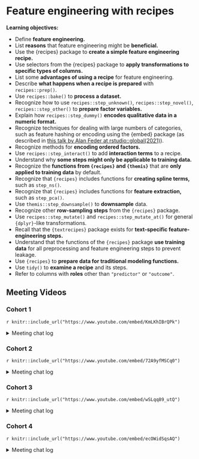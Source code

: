 # Feature engineering with recipes

**Learning objectives:**

- Define **feature engineering.**
- List **reasons** that feature engineering might be **beneficial.**
- Use the {recipes} package to **create a simple feature engineering recipe.**
- Use selectors from the {recipes} package to **apply transformations to specific types of columns.**
- List some **advantages of using a recipe** for feature engineering.
- Describe **what happens when a recipe is prepared** with `recipes::prep()`.
- Use `recipes::bake()` to **process a dataset.**
- Recognize how to use `recipes::step_unknown()`, `recipes::step_novel()`, `recipes::step_other()` to **prepare factor variables.**
- Explain how `recipes::step_dummy()` **encodes qualitative data in a numeric format.**
- Recognize techniques for dealing with large numbers of categories, such as feature hashing or encoding using the {embed} package (as described in [this talk by Alan Feder at rstudio::global(2021)](https://rstudio.com/resources/rstudioglobal-2021/categorical-embeddings-new-ways-to-simplify-complex-data/)).
- Recognize methods for **encoding ordered factors.**
- Use `recipes::step_interact()` to add **interaction terms** to a recipe.
- Understand why **some steps might only be applicable to training data.**
- Recognize the **functions from `{recipes}` and `{themis}`** that are **only applied to training data** by default.
- Recognize that `{recipes}` includes functions for **creating spline terms,** such as `step_ns()`.
- Recognize that `{recipes}` includes functions for **feature extraction,** such as `step_pca()`.
- Use `themis::step_downsample()` to **downsample** data.
- Recognize other **row-sampling steps** from the `{recipes}` package.
- Use `recipes::step_mutate()` and `recipes::step_mutate_at()` for general `{dplyr}`-like transformations.
- Recall that the `{textrecipes}` package exists for **text-specific feature-engineering steps.**
- Understand that the functions of the `{recipes}` package **use training data** for all preprocessing and feature engineering steps to prevent leakage.
- Use `{recipes}` to **prepare data for traditional modeling functions.**
- Use `tidy()` to **examine a recipe** and its steps.
- Refer to columns with **roles** other than `"predictor"` or `"outcome"`.

## Meeting Videos

### Cohort 1

`r knitr::include_url("https://www.youtube.com/embed/KmLKhIBrQPk")`

<details>
  <summary> Meeting chat log </summary>
  
```
00:06:28	Tyler Grant Smith:	getting kind of scruffy jon
00:07:22	Jim Gruman:	{purr}
00:07:37	Jim Gruman:	{purrr}
00:18:31	Tony ElHabr:	is this thing on?
00:18:39	Jonathan Trattner:	The chat?
00:18:43	Jon Harmon (jonthegeek):	I know, it's so quiet over here!
00:19:05	Tony ElHabr:	quiet chat is making me nervous
00:19:27	Jonathan Trattner:	I’ll make some noise
00:19:38	Jonathan Trattner:	🔈
00:20:06	Tyler Grant Smith:	it would be good (in the bookdown) to have a comparison of stratified vs non-stratified sampling for this example.  with a comparison of the distributions
00:20:07	Tony ElHabr:	ugh I read chapter 7
00:21:38	Asmae Toumi:	Wait what does all_nominal do, missed it
00:21:51	Jon Harmon (jonthegeek):	Selects all columns that... what she's saying :D
00:21:54	Asmae Toumi:	Oh ok nvmd
00:22:30	yonis:	We basically we to make to create a design matrix for the regression
00:22:40	Joe Sydlowski:	For clarity to Jon's answer it won't include numeric vars, right?
00:22:52	Tony ElHabr:	right
00:23:06	Jon Harmon (jonthegeek):	all_numeric() is its counterpart
00:23:59	Conor Tompkins:	step_dummy() drops the reference level, I think
00:24:46	yonis:	That is tricky. the reference level isn’t lined up with how base r is defined so you need to be careful with that
00:25:47	yonis:	I ran a logistic regression and got into all kinds of trouble with how recipe was defining the ref level
00:27:11	arjun paudel:	does it not set the reference level based on order of factor levels? that was my understanding
00:27:29	arjun paudel:	if you want a specific level as you reference, you reorder your factor
00:27:49	Conor Tompkins:	That is my understanding as well Arjun
00:29:17	Conor Tompkins:	I use step_relevel to set the reference level
00:30:15	yonis:	https://recipes.tidymodels.org/reference/step_relevel.html
00:30:20	Tyler Grant Smith:	why are the counts almost monotonic, but not monotonic?
00:31:42	Conor Tompkins:	This is a great table to show this
00:35:44	Scott Nestler:	I don't follow the mention of one-hot encoding in the book. Why would you use that instead of binary encoding like was just shown here.
00:36:37	Asmae Toumi:	I say Tilda, is that right?
00:38:01	Tony ElHabr:	one-hot: like removing the intercept term in your regression with a univariate categorical variable. so you get coefficients for each term
00:38:16	Conor Tompkins:	The winner of the big data bowl determines the pronunciation, I think
00:38:27	Asmae Toumi:	Lmaooooooo
00:38:32	Tan Ho:	asmae v tony, fightttt
00:38:53	Joe Sydlowski:	The benefit of one hot encoding is that you don't need to know (or explain) what the reference variable is when interpreting the coefficients. Not ever model can use one hot encoding though
00:39:04	Scott Nestler:	@ Tony: But wouldn't that create the linear dependency problem as is discussed in the text?
00:39:35	Scott Nestler:	Thanks, Joe.  Got it.  That makes sense.
00:40:26	Tony ElHabr:	i think you're right about that Scott. or maybe my analogy was just bad
00:41:06	Conor Tompkins:	Are there best practices for determining the appropriate reference level? I typically use the most common level
00:42:39	Scott Nestler:	ICA is my favorite type of feature extraction to use.  Makes use of higher-level moments than PCA, resulting in components that are truly statistically independent, not just uncorrelated.
00:43:04	arjun paudel:	@Conor, what level you want as reference is entirely based on context of the problem, I don't think one standard way of determining the reference level would make sense
00:43:37	Asmae Toumi:	conor I pick mine in a way that makes interpretation easier for ppl who digest the findings
00:44:05	Scott Nestler:	Agree with Arjun and Asmae; it depends on the variable and ease of interpretation.
00:44:16	Tony ElHabr:	any kind of thought put into reference level is probably better than alphabetical imo
00:44:55	Tony ElHabr:	Scott, do you have a good reference on ICA?
00:45:57	Jordan Krogmann:	Has anyone had to create the "bake" function in sql?  Let me tell you it's less than fun for new records hitting your model...
00:46:12	Scott Nestler:	Book by Hyvarinen, Karhunen, Oja is one standard.  Book by Stone is more approachable.  I have a presentation on it that I developed too.  Happy to share.
00:46:25	Daniel Chen:	how is the recipie object implemented? is it a dataframe with an attribute table that defines whether or not a variable is a predictor or response?
00:47:22	Jon Harmon (jonthegeek):	There's a tibble in there, but it has a lot going on. I... can't remember details, it's been a bit since I dug into it.
00:48:47	Daniel Chen:	s3 objects are just lists with an attr defined, right?
00:50:16	Jon Harmon (jonthegeek):	They're not necessarily lists.
00:50:33	Tony ElHabr:	attributes are the magic to S3
00:50:48	Tony ElHabr:	but right, not necessarily lists
00:50:49	Tan Ho:	deep, dark magic
00:50:52	Jon Harmon (jonthegeek):	If I remember right, recipes are lots o' attributes.
00:50:56	Tyler Grant Smith:	sounds like someone wants to write dbrecipes
00:51:04	Tony ElHabr:	sounds like ETL
00:51:15	Asmae Toumi:	dbrecipes omg
00:51:46	Conor Tompkins:	Luv 2 engineer data
00:51:53	Tan Ho:	"do all the work for you" eh
00:52:35	arjun paudel:	hahaa
00:52:56	arjun paudel:	i meant you don't have to prep or bake it yourself
00:53:13	Jordan Krogmann:	lol, I guess I was looking for a reason to lose sleep @tyler
00:53:28	Tony ElHabr:	step_drop_table in dbrecipes could be disastrous
00:54:46	Conor Tompkins:	step_rm_rf
00:54:49	Tony ElHabr:	tidymodels before workflows was an experience
00:55:14	Tan Ho:	it's superseded by bake NULL
00:55:49	Tony ElHabr:	every time i typed juice() i felt disgusting
00:56:00	Asmae Toumi:	lmfao
00:56:29	Conor Tompkins:	Workflow feels like the %>% for tidymodels
00:58:17	Asmae Toumi:	hahahahahahah
00:58:36	Tyler Grant Smith:	no congrats for tan
00:58:39	Tony ElHabr:	thanks y'all
00:59:03	Jordan Krogmann:	Thanks pavitra!
00:59:06	Jordan Krogmann:	great job
00:59:10	Daniel Chen:	my prelims are next week xDDD
00:59:14	Asmae Toumi:	I made parsnip puree this weekend it was sooooooooooo good, so much better than mashed potatoes
00:59:24	Tony ElHabr:	tony, tan, tyler, t-rex
00:59:26	Tony ElHabr:	all the same
00:59:47	Asmae Toumi:	Jordan should go since he’s gonna be busy soon writing dbrecipes
01:00:48	Asmae Toumi:	YESSSSSSSSSSSSSSSSS
01:00:54	Asmae Toumi:	My impact!!!!!
01:01:15	Jordan Krogmann:	lol thanks a lot Asmae!
01:01:45	Tony ElHabr:	thanks so much Pavitra!
01:01:50	Tony ElHabr:	great presentation
01:01:54	Jonathan Trattner:	Great job Pavitra!
01:02:00	Conor Tompkins:	Thanks Pavitra!
01:02:00	Andrew G. Farina:	Thank you Pavitra, that was a busy chapter!
01:02:09	Jonathan Trattner:	I’ll deff be asking about prep and bake again (:
01:03:11	Scott Nestler:	I'm surprised that "mise en place" didn't make an appearance in this chapter.
01:03:12	Jonathan Trattner:	I’ll play with it a little bit but thanks!
01:04:48	Daniel Chen:	it'll be less weird when we get to workflow
01:05:09	Jonathan Trattner:	Thank you!
01:06:40	Jordan Krogmann:	Thanks gonna drop guys, it's been great!
```
</details>

### Cohort 2

`r knitr::include_url("https://www.youtube.com/embed/72A9yfMSCq0")`

<details>
  <summary> Meeting chat log </summary>
  
```
00:18:37	Kevin Kent:	I found out the other day that you can group tabs in chrome
00:18:51	shamsuddeen:	yes
00:18:57	Stephen Holsenbeck:	yes! such a great new feature, I love it
00:18:59	Luke Shaw:	Yes Kevin! I'm a big fan
00:19:10	shamsuddeen:	Now, feature comes in today in Chrome
00:19:12	Kevin Kent:	https://blog.google/products/chrome/manage-tabs-with-google-chrome/
00:19:37	Amélie Gourdon-Kanhukamwe (she/they):	Ah, me too just last week, which means I feel even less bad running dozens at a time!
00:20:21	shamsuddeen:	All tab, are automatically group in dropdown. Only available in Chrome Beta. - :)
00:20:30	shamsuddeen:	Released this feature today
00:20:53	Layla Bouzoubaa:	👀
00:30:20	Layla Bouzoubaa:	https://recipes.tidymodels.org/reference/step_YeoJohnson.html
00:32:00	Amélie Gourdon-Kanhukamwe (she/they):	Discretization is reducing numerical variables into ordinal ones, with equal width or equal frequency of bins. My understanding is equal width is preferred.
00:33:38	Amélie Gourdon-Kanhukamwe (she/they):	And that would be because some techniques don't cope would be fully continuous variables, for example Naïve Bayes (as per my understanding after learning machine learning with Weka).
00:34:16	Luke Shaw:	interesting, thanks :)
00:34:18	Stephen - Computer - No Mic:	Interesting, thank you Amelie
00:39:13	Luke Shaw:	I love janitor::clean_names() for fixing that kind of thing
00:39:57	Luke Shaw:	hmmmm there must be a way I agree!
00:40:45	Stephen - Computer - No Mic:	mutate(data, col = gsub("\\+", col, "p"))
00:41:11	Stephen - Computer - No Mic:	or mutate(data, col = stringr::str_replace(col, "\\+", "p"))
00:42:01	Amélie Gourdon-Kanhukamwe (she/they):	Actually, I retract the part about Naïve Bayes *needing* discretization, sorry. Can't name with certainty a classifier that needs discretizing specifically for now, but it is believed to help performance (it didn't much on my only project playing with ML).
00:42:04	Kevin Kent:	One gotcha I’ve come across with making dummy variables or one-hot encoding is that the test set has levels of a dummified variable that the train set didn’t have. Argument for having or other methods I think
00:42:20	Kevin Kent:	*sometimes has
00:43:13	Kevin Kent:	**hashing or other methods
00:43:32	Amélie Gourdon-Kanhukamwe (she/they):	But see eg: https://link.springer.com/content/pdf/10.1007/s10994-008-5083-5.pdf
00:52:38	Amélie Gourdon-Kanhukamwe (she/they):	What if you do this Layla? simple_ames$var_info
00:52:57	Stephen - Computer - No Mic:	Hey shamsuddeen,

I didn't get any issue using the pipe:
recipe(Sale_Price ~ Neighborhood + Gr_Liv_Area + Year_Built + Bldg_Type,
       data = ames_train) %>%
  step_log(Gr_Liv_Area, base = 10) %>% 
  step_dummy(all_nominal()) %>% 
  prep(training = ames_train)
00:53:00	Amélie Gourdon-Kanhukamwe (she/they):	Only if you want to see the list of var?
00:53:22	Stephen - Computer - No Mic:	The prep function takes the recipe as it's first argument
00:53:38	Stephen - Computer - No Mic:	So piping it in to the first argument (as is default with a piple) works fine
00:55:07	shamsuddeen:	Ok, thank you for looking at this. Below is an example that does not works.
00:55:12	shamsuddeen:	simple_ames <- ames_train %>% 
  recipe(Sale_Price ~ Neighborhood + Gr_Liv_Area + Year_Built + Bldg_Type) %>%
  step_log(Gr_Liv_Area, base = 10) %>% 
  step_dummy(all_nominal())
00:55:19	shamsuddeen:	The above works
00:55:35	Stephen - Computer - No Mic:	Yes
00:55:41	shamsuddeen:	The one below does not works
00:55:42	shamsuddeen:	simple_ames <- ames_train %>% 
            prep(simple_ames)
00:56:19	Stephen - Computer - No Mic:	Yeah, simple_ames has not been created yet
00:56:27	Stephen - Computer - No Mic:	You're assigned it in the step
00:56:32	Stephen - Computer - No Mic:	So it can't be used in the step
00:56:40	Stephen - Computer - No Mic:	You've*
00:57:19	Stephen - Computer - No Mic:	The variable simple_ames must exist in the environment by assignment before it can be used in code
00:57:48	shamsuddeen:	But I call them in series
00:57:53	shamsuddeen:	Like below
00:57:58	shamsuddeen:	simple_ames <- ames_train %>% 
  recipe(Sale_Price ~ Neighborhood + Gr_Liv_Area + Year_Built + Bldg_Type) %>%
  step_log(Gr_Liv_Area, base = 10) %>% 
  step_dummy(all_nominal())
00:58:03	shamsuddeen:	simple_ames <- ames_train %>% 
            prep(simple_ames)
00:58:10	Stephen - Computer - No Mic:	Ok
00:58:20	Stephen - Computer - No Mic:	So you're passing in simple_ames as the recipe for prep
00:58:21	shamsuddeen:	The Ames has been created in the first place
00:58:26	Stephen - Computer - No Mic:	So to make that work:
00:58:53	Stephen - Computer - No Mic:	simple_ames <- ames_train %>% 
            {prep(simple_ames, training = .)}
00:59:08	Stephen - Computer - No Mic:	The ames_train data has to be the second argument
00:59:22	Stephen - Computer - No Mic:	So you have to use the brackets and the . to pipe it into that second spot
00:59:29	shamsuddeen:	Yay…it works
00:59:39	shamsuddeen:	Thanks
01:00:10	shamsuddeen:	But, why in recipe we use not this format?
01:00:33	Stephen - Computer - No Mic:	It's just the order of arguments, one moment I'll see if I can find an article on it
01:01:49	Luke Shaw:	Harking back to a previous Q by Layla on name_repair error for the values in a column, I think the function janitor::make_clean_names(col) should do it - cleans the values of the column inputted
01:02:10	shamsuddeen:	Yea, janitor can do that
01:02:27	Stephen - Computer - No Mic:	shamsuddeen:
https://magrittr.tidyverse.org/#the-argument-placeholder
01:02:33	shamsuddeen:	Today session is full of questions -:)
01:02:49	Stephen - Computer - No Mic:	And this: 
https://thatdatatho.com/tutorial-about-magrittrs-pipe-operator-and-placeholders/
01:03:22	Kevin Kent:	This fits with my mental model but not what we saw in august’s session https://stackoverflow.com/questions/62189885/what-is-the-difference-among-prep-bake-juice-in-the-r-package-recipes
01:08:14	Stephen - Computer - No Mic:	This is really helpful 👆
01:08:41	shamsuddeen:	Yes,  it makes much much sense
01:09:45	Kevin Kent:	People often forgot about the role of domain expertise in feature engineering. I’ve found that it helps prediction a lot and you come up with features that you or an algorithm would have never considered.
01:10:03	Layla Bouzoubaa:	Thanks, Luke!!
01:10:12	Kevin Kent:	Especially when you have a large number of possible data sets and features
01:11:04	Stephen - Computer - No Mic:	Definitely
01:13:09	Luke Shaw:	Would step_other cope better with the gotcha Kevin mentioned before? Of a value in test not seen in train
01:13:24	Janita Botha:	Yes we can keep gping!
01:14:05	Kevin Kent:	I think as long as the new level isn’t in the top n in the test set @luke
01:15:15	Kevin Kent:	The model I was using just outputted it as a warning but I think the consequence is that it kind of ignored that new level, which isn’t ideal
01:15:39	Luke Shaw:	Ah yeah that makes sense, thanks :) In that scenario I guess it a fairly big problem that something common in test data was never seen in train
01:16:14	Kevin Kent:	yeah. and particularly challenging with categorical data…but I think embeddings might be the best way to address that for categorical data
01:19:25	Luke Shaw:	Thanks August! :)
01:19:38	shamsuddeen:	Thanks August
01:20:02	Kevin Kent:	Thanks! Great discussion and presentatio
01:20:05	Kevin Kent:	*presentation
01:22:54	Janita Botha:	Lol
01:22:59	Janita Botha:	We call iy autumn
01:23:00	Layla Bouzoubaa:	Thanks everyone!
```
</details>

### Cohort 3

`r knitr::include_url("https://www.youtube.com/embed/wSLqq89_utQ")`

<details>
  <summary> Meeting chat log </summary>
  
```
00:30:17	Toryn Schafer (she/her):	It says on the juice help page that it is superseded by bake
00:30:47	Ildiko Czeller:	https://recipes.tidymodels.org/articles/Ordering.html
00:51:31	Ildiko Czeller:	step_pca(matches("(SF$)|(Gr_Liv)"), num_comp = 2)
00:52:01	jiwan:	https://juliasilge.com/blog/best-hip-hop/ Julia Silge has a nice blog post on PCA
01:01:52	jiwan:	?step_normalize(
```
</details>

### Cohort 4

`r knitr::include_url("https://www.youtube.com/embed/ecOWidSqsAQ")`

<details>
  <summary> Meeting chat log </summary>
  
```
00:38:40	Ryan Metcalf:	After loading tidy models package, I ran `recipes::step` and reviewed the drop downs. This doesn’t directly answer your question….but may give some breadcrumbs for further reading. Maybe?
00:39:08	Ryan Metcalf:	@Laura, what was the other package you mentioned? GAM?
00:39:20	Laura Rose:	thanks. I wonder if it's not integrated with tidymodels...the s() function that is
00:39:28	Laura Rose:	yeah there's mgcv and gam
00:39:33	Laura Rose:	I think
00:39:44	Laura Rose:	maybe it's mcgv
00:48:19	Isabella Velásquez:	Thank you!
```
</details>
